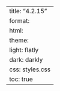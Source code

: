 ---
title: "4.2.15"
format:
    html:
        theme:
            light: flatly
            dark: darkly
        css: styles.css
        toc: true
---